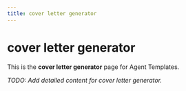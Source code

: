 ```yaml
---
title: cover letter generator
---
```


# cover letter generator

This is the **cover letter generator** page for Agent Templates.

_TODO: Add detailed content for cover letter generator._
